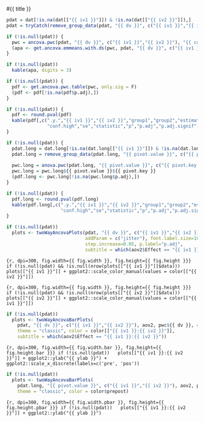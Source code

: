 

#{{ title }}

```{r, include=FALSE}
pdat = dat[!is.na(dat[["{{ iv1 }}"]]) & !is.na(dat[["{{ iv2 }}"]]),]
pdat = tryCatch(remove_group_data(pdat, "{{ dv }}", c("{{ iv1 }}","{{ iv2 }}")), error = function(e) NULL)

if (!is.null(pdat)) {
  pwc = ancova.pwc(pdat, "{{ dv }}", c("{{ iv1 }}","{{ iv2 }}"), "{{ covar }}", pwc.covar=T)
  (apa <- get.ancova.emmeans.with.ds(pwc, pdat, "{{ dv }}", c("{{ iv1 }}","{{ iv2 }}"), "apa-format", covar = "{{ covar }}"))
}
```

```{r, echo=FALSE, purl=FALSE}
if (!is.null(pdat))
  kable(apa, digits = 3)
```

```{r, include=FALSE}
if (!is.null(pdat)) {
  pdf <- get.ancova.pwc.table(pwc, only.sig = F)
  (pdf <- pdf[!is.na(pdf$p.adj),])
}
```

```{r, echo=FALSE, purl=FALSE}
if (!is.null(pdat)) {
  pdf <- round.pval(pdf)
  kable(pdf[,c(".y.","{{ iv1 }}","{{ iv2 }}","group1","group2","estimate","conf.low",
               "conf.high","se","statistic","p","p.adj","p.adj.signif")], digits = 3)
}
```


```{r, include=FALSE}
if (!is.null(pdat)) {
  pdat.long = dat.long[!is.na(dat.long[["{{ iv1 }}"]]) & !is.na(dat.long[["{{ iv2 }}"]]),]
  pdat.long = remove_group_data(pdat.long, "{{ pivot.value }}", c("{{ pivot.key }}","{{ iv1 }}","{{ iv2 }}"))
  
  pwc.long = anova.pwc(pdat.long, "{{ pivot.value }}", c("{{ pivot.key }}","{{ iv1 }}","{{ iv2 }}"))
  pwc.long = pwc.long${{ pivot.value }}${{ pivot.key }}
  (pdf.long <- pwc.long[!is.na(pwc.long$p.adj),])
}
```

```{r, echo=FALSE, purl=FALSE}
if (!is.null(pdat)) {
  pdf.long <- round.pval(pdf.long)
  kable(pdf.long[,c(".y.","{{ iv1 }}","{{ iv2 }}","group1","group2","estimate","conf.low",
                    "conf.high","se","statistic","p","p.adj","p.adj.signif")], digits = 3)
}
```

```{r}
if (!is.null(pdat))
  plots <- twoWayAncovaPlots(pdat, "{{ dv }}", c("{{ iv1 }}","{{ iv2 }}"), aov2, pwc${{ dv }},
                             addParam = c("jitter"), font.label.size=10,
                             step.increase=0.05, p.label="p.adj",
                             subtitle = which(aov2$Effect == "{{ iv1 }}:{{ iv2 }}"))
```

```{r, dpi=300, fig.width={{ fig.width }}, fig.height={{ fig.height }}}
if (!is.null(pdat) && !is.null(nrow(plots[["{{ iv1 }}"]]$data)))
  plots[["{{ iv1 }}"]] + ggplot2::scale_color_manual(values = color[["{{ iv2 }}"]])
```

```{r, dpi=300, fig.width={{ fig.width }}, fig.height={{ fig.height }}}
if (!is.null(pdat) && !is.null(nrow(plots[["{{ iv2 }}"]]$data)))
  plots[["{{ iv2 }}"]] + ggplot2::scale_color_manual(values = color[["{{ iv1 }}"]])
```

```{r}
if (!is.null(pdat))
  plots <- twoWayAncovaBarPlots(
    pdat, "{{ dv }}", c("{{ iv1 }}","{{ iv2 }}"), aov2, pwc${{ dv }}, covar = "{{ covar }}",
    theme = "classic", color = color[["{{ iv1 }}:{{ iv2 }}"]],
    subtitle = which(aov2$Effect == "{{ iv1 }}:{{ iv2 }}"))
```

```{r, dpi=300, fig.width={{ fig.width.bar }}, fig.height={{ fig.height.bar }}}
if (!is.null(pdat))
  plots[["{{ iv1 }}:{{ iv2 }}"]] + ggplot2::ylab("{{ ylab }}") + ggplot2::scale_x_discrete(labels=c('pre', 'pos'))
```



```{r}
if (!is.null(pdat))
  plots <- twoWayAncovaBarPlots(
    pdat.long, "{{ pivot.value }}", c("{{ iv1 }}","{{ iv2 }}"), aov2, pwc.long, pre.post = "{{ pivot.key }}",
    theme = "classic", color = color$prepost)
```

```{r, dpi=300, fig.width={{ fig.width.pbar }}, fig.height={{ fig.height.pbar }}}
if (!is.null(pdat))
  plots[["{{ iv1 }}:{{ iv2 }}"]] + ggplot2::ylab("{{ ylab }}")
```


